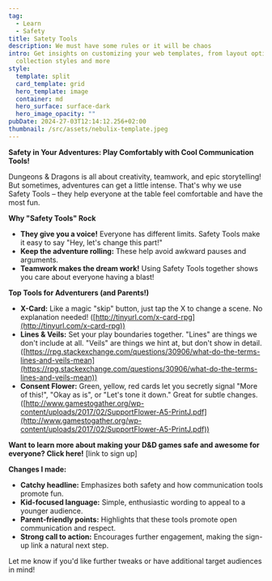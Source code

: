 ```yaml
---
tag:
  - Learn
  - Safety
title: Satety Tools
description: We must have some rules or it will be chaos
intro: Get insights on customizing your web templates, from layout options to
  collection styles and more
style:
  template: split
  card_template: grid
  hero_template: image
  container: md
  hero_surface: surface-dark
  hero_image_opacity: ""
pubDate: 2024-27-03T12:14:12.256+02:00
thumbnail: /src/assets/nebulix-template.jpeg
---
```


**Safety in Your Adventures: Play Comfortably with Cool Communication Tools!** 

Dungeons & Dragons is all about creativity, teamwork, and epic storytelling!  But sometimes, adventures can get a little intense. That's why we use Safety Tools – they help everyone at the table feel comfortable and have the most fun. 

**Why "Safety Tools" Rock**

* **They give you a voice!** Everyone has different limits. Safety Tools make it easy to say "Hey, let's change this part!" 
* **Keep the adventure rolling:** These help avoid awkward pauses and arguments.
* **Teamwork makes the dream work!** Using Safety Tools together shows you care about everyone having a blast!

**Top Tools for Adventurers (and Parents!)**

* **X-Card:** Like a magic "skip" button, just tap the X to change a scene. No explanation needed!  ([http://tinyurl.com/x-card-rpg](http://tinyurl.com/x-card-rpg))
* **Lines & Veils:** Set your play boundaries together. "Lines" are things we don't include at all. "Veils" are things we hint at, but don't show in detail. ([https://rpg.stackexchange.com/questions/30906/what-do-the-terms-lines-and-veils-mean](https://rpg.stackexchange.com/questions/30906/what-do-the-terms-lines-and-veils-mean))
* **Consent Flower:** Green, yellow, red cards let you secretly signal "More of this!", "Okay as is", or "Let's tone it down." Great for subtle changes. ([http://www.gamestogather.org/wp-content/uploads/2017/02/SupportFlower-A5-PrintJ.pdf](http://www.gamestogather.org/wp-content/uploads/2017/02/SupportFlower-A5-PrintJ.pdf))

**Want to learn more about making your D&D games safe and awesome for everyone? Click here!** [link to sign up]

**Changes I made:**

* **Catchy headline:** Emphasizes both safety and how communication tools promote fun.
* **Kid-focused language:** Simple, enthusiastic wording to appeal to a younger audience.
* **Parent-friendly points:** Highlights that these tools promote open communication and respect.
* **Strong call to action:** Encourages further engagement, making the sign-up link a natural next step.

Let me know if you'd like further tweaks or have additional target audiences in mind! 
